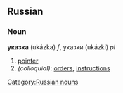 ==Russian==
[[Category:Russian nouns]]
===Noun===
'''указка''' (ukázka) ''f'', указки (ukázki) ''pl''

# [[pointer]]
#''(colloquial)'': [[orders]], [[instruction]]s
